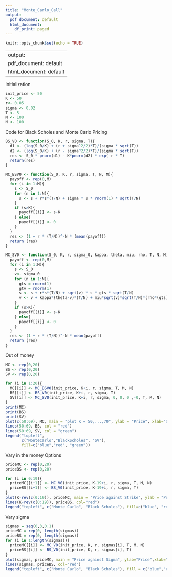 ```yaml
---
title: "Monte_Carlo_Call"
output:
  pdf_document: default
  html_document:
    df_print: paged
---
```


```r
knitr::opts_chunk$set(echo = TRUE)
```

---
output:
  pdf_document: default
  html_document: default
---
Initialization
```r
init_price <- 50
K <- 50
r<- 0.05
sigma <- 0.02
T <- 5
M <- 100
N <- 100
```

Code for Black Scholes and Monte Carlo Pricing
```r
BS_V0 <- function(S_0, K, r, sigma, T){
  d1 <- (log(S_0/K) + (r + sigma^2/2)*T)/(sigma * sqrt(T)) 
  d2 <- (log(S_0/K) + (r - sigma^2/2)*T)/(sigma * sqrt(T)) 
  res <- S_0 * pnorm(d1) - K*pnorm(d2) * exp(-r * T)
  return(res)
}

MC_BSV0 <- function(S_0, K, r, sigma, T, N, M){
  payoff <- rep(0,M)
  for (i in 1:M){
    s <- S_0
    for (n in 1:N){
      s <- s + r*s*(T/N) + sigma * s * rnorm(1) * sqrt(T/N)
    }
    if (s>K){
      payoff[[i]] <- s-K
    } else{
      payoff[[i]] <- 0
    }
  }
  res <- (1 + r * (T/N))^-N * (mean(payoff))
  return (res)
}

MC_SV0 <- function(S_0, K, r, sigma_0, kappa, theta, miu, rho, T, N, M){
  payoff <- rep(0,M)
  for (i in 1:M){
    s <- S_0
    v<- sigma_0
    for (n in 1:N){
      gts = rnorm(1)
      gtv = rnorm(1)
      s <- s + r*s*(T/N) + sqrt(v) * s * gts * sqrt(T/N)
      v <- v + kappa*(theta-v)*(T/N) + miu*sqrt(v)*sqrt(T/N)*(rho*(gts) + sqrt(1-rho^2)*gtv)
    }
    if (s>K){
      payoff[[i]] <- s-K
    } else{
      payoff[[i]] <- 0
    }
  }
  res <- (1 + r * (T/N))^-N * mean(payoff)
  return (res)
}

```

Out of money
```r
MC <- rep(0,20)
BS <- rep(0,20)
SV <- rep(0,20)

for (i in 1:20){
  MC[[i]] <- MC_BSV0(init_price, K+i, r, sigma, T, M, N)
  BS[[i]] <- BS_V0(init_price, K+i, r, sigma, T)
  SV[[i]] <- MC_SV0(init_price, K+i, r, sigma, 0, 0, 0 ,-0, T, M, N)
}
print(MC)
print(BS)
print(SV)
plot(c(50:69), MC, main = "plot K = 50,...,70", ylab = "Price", xlab="Strike", type = "l", col = "blue")
lines(50:69, BS, col = "red")
lines(50:69, SV, col = "green")
legend("topleft",
       c("MonteCarlo","BlackScholes", "SV"),
       fill=c("blue","red", "green"))
```

Vary in the money Options
```r
priceMC <- rep(0,20)
priceBS <- rep(0,20)

for (i in 0:19){
  priceMC[[i+1]] <- MC_V0(init_price, K-19+i, r, sigma, T, M, N)
  priceBS[[i+1]] <- BS_V0(init_price, K-19+i, r, sigma, T)
}
plot(K-rev(c(0:19)), priceMC, main = "Price against Strike", ylab = "Price" , xlab = "Strike", type = "l", col = "blue")
lines(K-rev(c(0:19)), priceBS, col="red")
legend("topleft", c("Monte Carlo", "Black Scholes"), fill=c("blue", "red"))
```



Vary sigma
```r
sigmas = seq(0,3,0.1)
priceMC = rep(0, length(sigmas))
priceBS = rep(0, length(sigmas))
for (i in 1:length(sigmas)){
  priceMC[[i]] <- MC_V0(init_price, K, r, sigmas[i], T, M, N)
  priceBS[[i]] <- BS_V0(init_price, K, r, sigmas[i], T)
}
plot(sigmas, priceMC, main = "Price against Sigma", ylab="Price",xlab="Volatility", type="l", col="blue")
lines(sigmas, priceBS, col="red")
legend("topleft", c("Monte Carlo", "Black Scholes"), fill = c("blue","red"))
```



